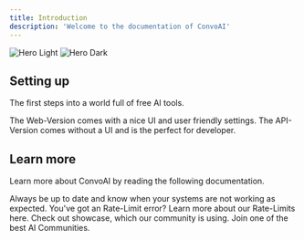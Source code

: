 ```yaml
---
title: Introduction
description: 'Welcome to the documentation of ConvoAI'
---
```


<img
  className="block dark:hidden"
  src="/images/hero-light.svg"
  alt="Hero Light"
/>
<img
  className="hidden dark:block"
  src="/images/hero-dark.svg"
  alt="Hero Dark"
/>

## Setting up

The first steps into a world full of free AI tools.

<CardGroup cols={2}>
  <Card
    title="Web-Version"
    icon="browser"
    href="https://mintlify.com/docs/quickstart"
  >
    The Web-Version comes with a nice UI and user friendly settings.
  </Card>
  <Card
    title="API-Version"
    icon="code"
    href="https://mintlify.com/docs/development"
  >
    The API-Version comes without a UI and is the perfect for developer.
  </Card>
</CardGroup>

## Learn more

Learn more about ConvoAI by reading the following documentation.

<CardGroup cols={2}>
  <Card
    title="Check System Status"
    icon="screwdriver-wrench"
    href="https://mintlify.com/docs/settings/global"
  >
    Always be up to date and know when your systems are not working as expected.
  </Card>
  <Card
    title="Rate-Limits"
    icon="code"
    href="https://mintlify.com/docs/api-playground/openapi"
  >
    You've got an Rate-Limit error? Learn more about our Rate-Limits here.
  </Card>
  <Card
    title="Get Inspiration"
    icon="stars"
    href="https://mintlify.com/showcase"
  >
    Check out showcase, which our community is using.
  </Card>
  <Card
    title="Join our Community"
    icon="discord"
    href="https://mintlify.com/docs/components/accordion"
  >
    Join one of the best AI Communities.
  </Card>
</CardGroup>
